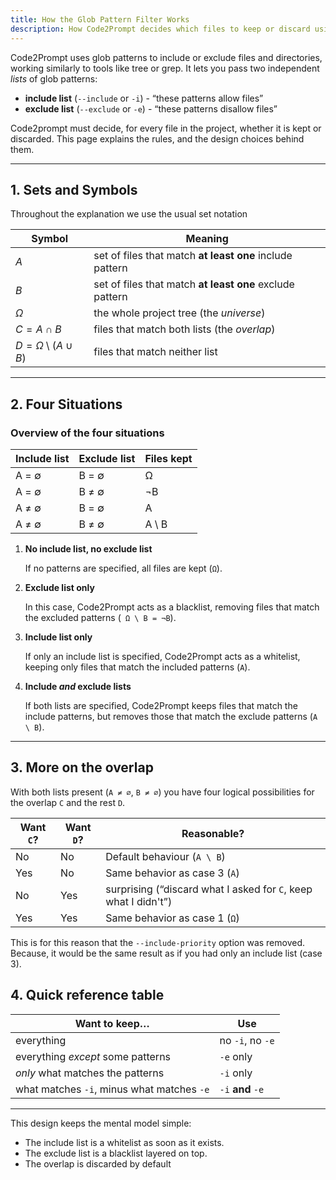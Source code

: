 ```yaml
---
title: How the Glob Pattern Filter Works
description: How Code2Prompt decides which files to keep or discard using include (-i) and exclude (-e) globs.
---
```


Code2Prompt uses glob patterns to include or exclude files and directories, working similarly to tools like tree or grep. It lets you pass two independent _lists_ of glob patterns:

- **include list** (`--include` or `-i`) - “these patterns allow files”
- **exclude list** (`--exclude` or `-e`) - “these patterns disallow files”

Code2prompt must decide, for every file in the project, whether it is kept or discarded. This page explains the rules, and the design choices behind them.

---

## 1. Sets and Symbols

Throughout the explanation we use the usual set notation

| Symbol                            | Meaning                                                  |
| --------------------------------- | -------------------------------------------------------- |
| $A$                               | set of files that match **at least one** include pattern |
| $B$                               | set of files that match **at least one** exclude pattern |
| $\Omega$                          | the whole project tree (the _universe_)                  |
| $C = A \cap B$                    | files that match both lists (the _overlap_)              |
| $D = \Omega \setminus (A \cup B)$ | files that match neither list                            |

---

## 2. Four Situations

### Overview of the four situations

| Include list | Exclude list | Files kept |
| ------------ | ------------ | ---------- |
| A = ∅        | B = ∅        | Ω          |
| A = ∅        | B ≠ ∅        | ¬B         |
| A ≠ ∅        | B = ∅        | A          |
| A ≠ ∅        | B ≠ ∅        | A \ B      |

1. **No include list, no exclude list**

   If no patterns are specified, all files are kept (`Ω`).

2. **Exclude list only**

   In this case, Code2Prompt acts as a blacklist, removing files that match the excluded patterns (` Ω \ B = ¬B`).

3. **Include list only**

   If only an include list is specified, Code2Prompt acts as a whitelist, keeping only files that match the included patterns (`A`).

4. **Include _and_ exclude lists**

   If both lists are specified, Code2Prompt keeps files that match the include patterns, but removes those that match the exclude patterns (`A \ B`).

---

## 3. More on the overlap

With both lists present (`A ≠ ∅`, `B ≠ ∅`) you have four logical possibilities
for the overlap `C` and the rest `D`.

| Want `C`? | Want `D`? | Reasonable?                                                     |
| --------- | --------- | --------------------------------------------------------------- |
| No        | No        | Default behaviour (`A \ B`)                                     |
| Yes       | No        | Same behavior as case 3 (`A`)                                   |
| No        | Yes       | surprising (“discard what I asked for `C`, keep what I didn't”) |
| Yes       | Yes       | Same behavior as case 1 (`Ω`)                                   |

This is for this reason that the `--include-priority` option was removed. Because, it would be the same result as if you had only an include list (case 3).

## 4. Quick reference table

| Want to keep…                              | Use               |
| ------------------------------------------ | ----------------- |
| everything                                 | no `-i`, no `-e`  |
| everything _except_ some patterns          | `-e` only         |
| _only_ what matches the patterns           | `-i` only         |
| what matches `-i`, minus what matches `-e` | `-i` **and** `-e` |

---

This design keeps the mental model simple:

- The include list is a whitelist as soon as it exists.
- The exclude list is a blacklist layered on top.
- The overlap is discarded by default
